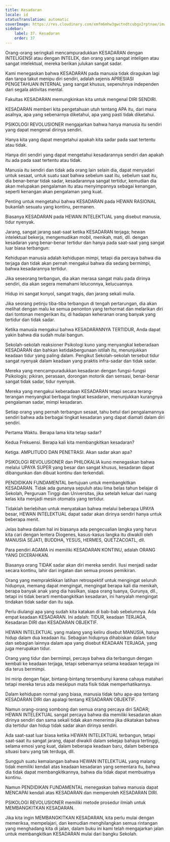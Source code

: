 ```yaml
---
title: Kesadaran
locale: id
statusTranslation: automatic
coverImage: https://res.cloudinary.com/xmfm6mhw3gwctndtcubgx2rptnae/image/upload/v1740337243/small_cover_educacion_fundamental_a051170f1c.webp
sidebar:
    label: 37. Kesadaran
    order: 37
---
```

Orang-orang seringkali mencampuradukkan KESADARAN dengan INTELIGENSI atau dengan INTELEK, dan orang yang sangat inteligen atau sangat intelektual, mereka berikan julukan sangat sadar.

Kami menegaskan bahwa KESADARAN pada manusia tidak diragukan lagi dan tanpa takut menipu diri sendiri, adalah sejenis APRESIASI PENGETAHUAN INTERNAL yang sangat khusus, sepenuhnya independen dari segala aktivitas mental.

Fakultas KESADARAN memungkinkan kita untuk mengenal DIRI SENDIRI.

KESADARAN memberi kita pengetahuan utuh tentang APA itu, dari mana asalnya, apa yang sebenarnya diketahui, apa yang pasti tidak diketahui.

PSIKOLOGI REVOLUSIONER mengajarkan bahwa hanya manusia itu sendiri yang dapat mengenal dirinya sendiri.

Hanya kita yang dapat mengetahui apakah kita sadar pada saat tertentu atau tidak.

Hanya diri sendiri yang dapat mengetahui kesadarannya sendiri dan apakah itu ada pada saat tertentu atau tidak.

Manusia itu sendiri dan tidak ada orang lain selain dia, dapat menyadari untuk sesaat, untuk suatu saat bahwa sebelum saat itu, sebelum saat itu, dia benar-benar tidak sadar, kesadarannya sangat tertidur, kemudian dia akan melupakan pengalaman itu atau menyimpannya sebagai kenangan, seperti kenangan akan pengalaman yang kuat.

Penting untuk mengetahui bahwa KESADARAN pada HEWAN RASIONAL bukanlah sesuatu yang kontinu, permanen.

Biasanya KESADARAN pada HEWAN INTELEKTUAL yang disebut manusia, tidur nyenyak.

Jarang, sangat jarang saat-saat ketika KESADARAN terjaga; hewan intelektual bekerja, mengemudikan mobil, menikah, mati, dll. dengan kesadaran yang benar-benar tertidur dan hanya pada saat-saat yang sangat luar biasa terbangun:

Kehidupan manusia adalah kehidupan mimpi, tetapi dia percaya bahwa dia terjaga dan tidak akan pernah mengakui bahwa dia sedang bermimpi, bahwa kesadarannya tertidur.

Jika seseorang terbangun, dia akan merasa sangat malu pada dirinya sendiri, dia akan segera memahami leluconnya, kelucuannya.

Hidup ini sangat konyol, sangat tragis, dan jarang sekali mulia.

Jika seorang petinju tiba-tiba terbangun di tengah pertarungan, dia akan melihat dengan malu ke semua penonton yang terhormat dan melarikan diri dari tontonan mengerikan itu, di hadapan keheranan orang banyak yang tertidur dan tidak sadar.

Ketika manusia mengakui bahwa KESADARANNYA TERTIDUR, Anda dapat yakin bahwa dia sudah mulai bangun.

Sekolah-sekolah reaksioner Psikologi kuno yang menyangkal keberadaan KESADARAN dan bahkan ketidakbergunaan istilah itu, menunjukkan keadaan tidur yang paling dalam. Pengikut Sekolah-sekolah tersebut tidur sangat nyenyak dalam keadaan yang praktis infra-sadar dan tidak sadar.

Mereka yang mencampuradukkan kesadaran dengan fungsi-fungsi Psikologis; pikiran, perasaan, dorongan motorik dan sensasi, benar-benar sangat tidak sadar, tidur nyenyak.

Mereka yang mengakui keberadaan KESADARAN tetapi secara terang-terangan menyangkal berbagai tingkat kesadaran, menunjukkan kurangnya pengalaman sadar, mimpi kesadaran.

Setiap orang yang pernah terbangun sesaat, tahu betul dari pengalamannya sendiri bahwa ada berbagai tingkat kesadaran yang dapat diamati dalam diri sendiri.

Pertama Waktu. Berapa lama kita tetap sadar?

Kedua Frekuensi. Berapa kali kita membangkitkan kesadaran?

Ketiga. AMPLITUDO DAN PENETRASI. Akan sadar akan apa?

PSIKOLOGI REVOLUSIONER dan PHILOKALIA kuno menegaskan bahwa melalui UPAYA SUPER yang besar dan sangat khusus, kesadaran dapat dibangunkan dan dibuat kontinu dan terkendali.

PENDIDIKAN FUNDAMENTAL bertujuan untuk membangkitkan KESADARAN. Tidak ada gunanya sepuluh atau lima belas tahun belajar di Sekolah, Perguruan Tinggi dan Universitas, jika setelah keluar dari ruang kelas kita menjadi mesin otomatis yang tertidur.

Tidaklah berlebihan untuk menyatakan bahwa melalui beberapa UPAYA besar, HEWAN INTELEKTUAL dapat sadar akan dirinya sendiri hanya untuk beberapa menit.

Jelas bahwa dalam hal ini biasanya ada pengecualian langka yang harus kita cari dengan lentera Diogenes, kasus-kasus langka itu diwakili oleh MANUSIA SEJATI, BUDDHA, YESUS, HERMES, QUETZACOATL, dll.

Para pendiri AGAMA ini memiliki KESADARAN KONTINU, adalah ORANG YANG DICERAHKAN.

Biasanya orang TIDAK sadar akan diri mereka sendiri. Ilusi menjadi sadar secara kontinu, lahir dari ingatan dan semua proses pemikiran.

Orang yang mempraktikkan latihan retrospektif untuk mengingat seluruh hidupnya, memang dapat mengingat, mengingat berapa kali dia menikah, berapa banyak anak yang dia hasilkan, siapa orang tuanya, Gurunya, dll., tetapi ini tidak berarti membangkitkan kesadaran, ini hanyalah mengingat tindakan tidak sadar dan itu saja.

Perlu diulangi apa yang sudah kita katakan di bab-bab sebelumnya. Ada empat keadaan KESADARAN. Ini adalah: TIDUR, keadaan TERJAGA, Kesadaran DIRI dan KESADARAN OBJEKTIF.

HEWAN INTELEKTUAL yang malang yang keliru disebut MANUSIA, hanya hidup dalam dua keadaan itu. Sebagian hidupnya dihabiskan dalam tidur dan sebagian lainnya dalam apa yang disebut KEADAAN TERJAGA, yang juga merupakan tidur.

Orang yang tidur dan bermimpi, percaya bahwa dia terbangun dengan kembali ke keadaan terjaga, tetapi sebenarnya selama keadaan terjaga ini dia terus bermimpi.

Ini mirip dengan fajar, bintang-bintang tersembunyi karena cahaya matahari tetapi mereka terus ada meskipun mata fisik tidak memperhatikannya.

Dalam kehidupan normal yang biasa, manusia tidak tahu apa-apa tentang KESADARAN DIRI dan apalagi tentang KESADARAN OBJEKTIF.

Namun orang-orang sombong dan semua orang percaya diri SADAR; HEWAN INTELEKTUAL sangat percaya bahwa dia memiliki kesadaran akan dirinya sendiri dan sama sekali tidak akan menerima jika dikatakan bahwa dia tertidur dan hidup tidak sadar akan dirinya sendiri.

Ada saat-saat luar biasa ketika HEWAN INTELEKTUAL terbangun, tetapi saat-saat itu sangat jarang, dapat diwakili dalam sekejap bahaya tertinggi, selama emosi yang kuat, dalam beberapa keadaan baru, dalam beberapa situasi baru yang tak terduga, dll.

Sungguh suatu kemalangan bahwa HEWAN INTELEKTUAL yang malang tidak memiliki kendali atas keadaan kesadaran yang sementara itu, bahwa dia tidak dapat membangkitkannya, bahwa dia tidak dapat membuatnya kontinu.

Namun PENDIDIKAN FUNDAMENTAL menegaskan bahwa manusia dapat MENCAPAI kendali atas KESADARAN dan memperoleh KESADARAN DIRI.

PSIKOLOGI REVOLUSIONER memiliki metode prosedur ilmiah untuk MEMBANGKITKAN KESADARAN.

Jika kita ingin MEMBANGKITKAN KESADARAN, kita perlu mulai dengan memeriksa, mempelajari, dan kemudian menghilangkan semua rintangan yang menghadang kita di jalan, dalam buku ini kami telah mengajarkan jalan untuk membangkitkan KESADARAN mulai dari bangku Sekolah.

